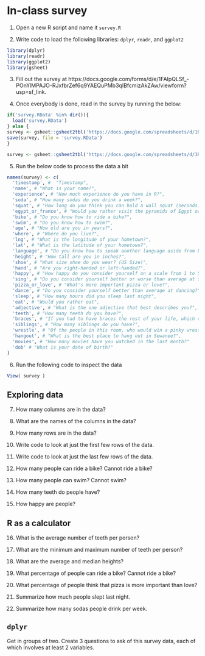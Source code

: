 # In-class survey

1. Open a new R script and name it `survey.R`

2. Write code to load the following libraries: `dplyr`, `readr`, and `ggplot2`

```r
library(dplyr)
library(readr)
library(ggplot2)
library(gsheet)
```

3. Fill out the survey at https://docs.google.com/forms/d/e/1FAIpQLSf_-POnYlMPAJO-RJxfbrZef6q9YAEQuPMb3qIBfcmizAkZAw/viewform?usp=sf_link.

4. Once everybody is done, read in the survey by running the below:

```r
if('survey.RData' %in% dir()){
  load('survey.RData')
} else {
survey <- gsheet::gsheet2tbl('https://docs.google.com/spreadsheets/d/1Ra5LhxdCRbmEp-wV07ZlREDt3gysBgyUG4AWuaa1pzk/edit?usp=sharing')
save(survey, file = 'survey.RData')
}
```


```r
survey <- gsheet::gsheet2tbl('https://docs.google.com/spreadsheets/d/1Ra5LhxdCRbmEp-wV07ZlREDt3gysBgyUG4AWuaa1pzk/edit?usp=sharing')
```


5. Run the below code to process the data a bit

```r
names(survey) <- c(
  'timestamp', #  "Timestamp", 
  'name', # "What is your name?", 
  'experience', # "How much experience do you have in R?", 
  'soda', # "How many sodas do you drink a week?", 
  'squat', # "How long do you think you can hold a wall squat (seconds)? (ie, the 'imaginary chair')?", 
  'egypt_or_france', # "Would you rather visit the pyramids of Egypt or the Eiffel tower of Paris?", 
  'bike', # "Do you know how to ride a bike?", 
  'swim', # "Do you know how to swim?", 
  'age', # "How old are you in years?", 
  'where', # "Where do you live?", 
  'lng', # "What is the longitude of your hometown?",
  'lat', # "What is the latitude of your hometown?", 
  'language', # "Do you know how to speak another language aside from English?", 
  'height', # "How tall are you in inches?", 
  'shoe', # "What size shoe do you wear? (US Size)", 
  'hand', # "Are you right-handed or left-handed?", 
  'happy', # "How happy do you consider yourself on a scale from 1 to 5, with 1 being extremely unhappy, 5 being extremely happy, and 3 being the average person?", 
  'sing', # "Do you consider yourself better or worse than average at singing?", 
  'pizza_or_love', # "What's more important pizza or love?", 
  'dance', # "Do you consider yourself better than average at dancing?", 
  'sleep', # "How many hours did you sleep last night", 
  'eat', # "Would you rather eat", 
  'adjective', # "What is the one adjective that best describes you?", 
  'teeth', # "How many teeth do you have?", 
  'braces', # "If you had to have braces the rest of your life, which color would you choose?", 
  'siblings', # "How many siblings do you have?", 
  'wrestle', # "Of the people in this room, who would win a pinky wrestle against Michael?", 
  'hangout', # "What is the best place to hang out in Sewanee?", 
  'movies', # "How many movies have you watched in the last month?"
  'dob' # "What is your date of birth?"
)

```

6. Run the following code to inspect the data

```r
View( survey )
```

## Exploring data {.unnumbered}

7. How many columns are in the data?

8. What are the names of the columns in the data?

9. How many rows are in the data?

10. Write code to look at just the first few rows of the data.

11. Write code to look at just the last few rows of the data.

12. How many people can ride a bike? Cannot ride a bike?

13. How many people can swim? Cannot swim?

14. How many teeth do people have?

15. How happy are people?

## R as a calculator {.unnumbered}

16. What is the average number of teeth per person?

17. What are the minimum and maximum number of teeth per person?

18. What are the average and median heights?

19. What percentage of people can ride a bike? Cannot ride a bike?

20. What percentage of people think that pizza is more important than love?

21. Summarize how much people slept last night.

22. Summarize how many sodas people drink per week.

## `dplyr` {.unnumbered}

Get in groups of two. Create 3 questions to ask of this survey data, each of which involves at least 2 variables. 

